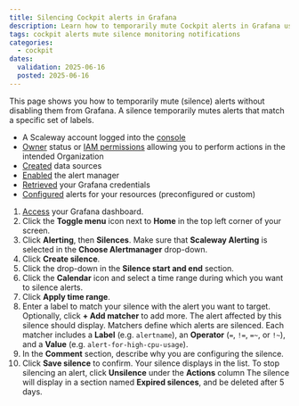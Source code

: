 ```yaml
---
title: Silencing Cockpit alerts in Grafana
description: Learn how to temporarily mute Cockpit alerts in Grafana using silences without disabling them.
tags: cockpit alerts mute silence monitoring notifications
categories:
  - cockpit
dates:
  validation: 2025-06-16
  posted: 2025-06-16
---
```




This page shows you how to temporarily mute (silence) alerts without disabling them from Grafana. A silence temporarily mutes alerts that match a specific set of labels.

<Requirements />

- A Scaleway account logged into the [console](https://console.scaleway.com)
- [Owner](/iam/concepts/#owner) status or [IAM permissions](/iam/concepts/#permission) allowing you to perform actions in the intended Organization
- [Created](/cockpit/how-to/create-external-data-sources/) data sources
- [Enabled](/cockpit/how-to/enable-alert-manager/) the alert manager
- [Retrieved](/cockpit/how-to/retrieve-grafana-credentials/) your Grafana credentials
- [Configured](/cockpit/how-to/configure-alerts-for-scw-resources/) alerts for your resources (preconfigured or custom)


1. [Access](/cockpit/how-to/access-grafana-and-managed-dashboards/) your Grafana dashboard.
2. Click the **Toggle menu** icon next to **Home** in the top left corner of your screen.
3. Click **Alerting**, then **Silences**. Make sure that **Scaleway Alerting** is selected in the **Choose Alertmanager** drop-down.
4. Click **Create silence**.
5. Click the drop-down in the **Silence start and end** section.
6. Click the **Calendar** icon and select a time range during which you want to silence alerts.
7. Click **Apply time range**.
8. Enter a label to match your silence with the alert you want to target. Optionally, click **+ Add matcher** to add more. The alert affected by this silence should display.
    <Message type="tip">
     Matchers define which alerts are silenced. Each matcher includes a **Label** (e.g. `alertname`), an **Operator** (`=`, `!=`, `=~`, or `!~`), and a **Value** (e.g. `alert-for-high-cpu-usage`).
    </Message>
    <Lightbox image={image} alt="Silence configuration for the high CPU usage Grafana alert. The time range of the silence is of a week starting from June 16th" />
9. In the **Comment** section, describe why you are configuring the silence.
10. Click **Save silence** to confirm. Your silence displays in the list.
    <Message type="tip">
     To stop silencing an alert, click **Unsilence** under the **Actions** column
     <Lightbox image={image2} alt="Grafana Silences page with an active silence and the Unsilence button highlighted." />
     The silence will display in a section named **Expired silences**, and be deleted after 5 days.
    </Message>
